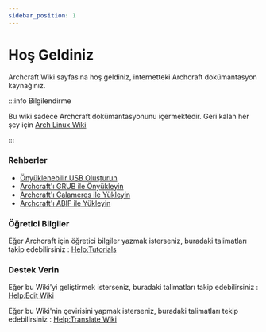 ```yaml
---
sidebar_position: 1
---
```


# Hoş Geldiniz

Archcraft Wiki sayfasına hoş geldiniz, internetteki Archcraft dokümantasyon kaynağınız.

:::info Bilgilendirme

Bu wiki sadece Archcraft dokümantasyonunu içermektedir. Geri kalan her şey için [Arch Linux Wiki](https://wiki.archlinux.org/)

:::

### Rehberler

- [Önyüklenebilir USB Oluşturun](./boot-iso/boot-with-usb)<br/>
- [Archcraft'ı GRUB ile Önyükleyin](./boot-iso/boot-with-grub)<br/>
- [Archcraft'ı Calameres ile Yükleyin](./install-archcraft/install-with-calamares)<br/>
- [Archcraft'ı ABIF ile Yükleyin](./install-archcraft/install-with-abif)<br/>

### Öğretici Bilgiler

Eğer Archcraft için öğretici bilgiler yazmak isterseniz, buradaki talimatları takip edebilirsiniz : [Help:Tutorials](./contrib/contrib-blog)

### Destek Verin

Eğer bu Wiki'yi geliştirmek isterseniz, buradaki talimatları takip edebilirsiniz : [Help:Edit Wiki](./contrib/contrib-wiki)

Eğer bu Wiki'nin çevirisini yapmak isterseniz, buradaki talimatları tekip edebilirsiniz : [Help:Translate Wiki](./contrib/contrib-translate)
